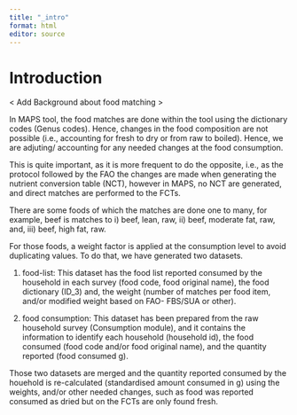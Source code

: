 ```yaml
---
title: "_intro"
format: html
editor: source
---
```



# Introduction

< Add Background about food matching >

In MAPS tool, the food matches are done within the tool using the dictionary codes (Genus codes). Hence, changes in the food composition are not possible (i.e., accounting for fresh to dry or from raw to boiled). Hence, we are adjuting/ accounting for any needed changes at the food consumption. 

This is quite important, as it is more frequent to do the opposite, i.e., as the protocol followed by the FAO the changes are made when generating the nutrient conversion table (NCT), however in MAPS, no NCT are generated, and direct matches are performed to the FCTs. 

There are some foods of which the matches are done one to many, for example, beef is matches to i) beef, lean, raw, ii) beef, moderate fat, raw, and, iii) beef, high fat, raw.

For those foods, a weight factor is applied at the consumption level to avoid duplicating values. To do that, we have generated two datasets.

1) food-list: This dataset has the food list reported consumed by the household in each survey (food code, food original name), the food dictionary (ID_3) and, the weight (number of matches per food item, and/or modified weight based on FAO- FBS/SUA or other). 

2) food consumption: This dataset has been prepared from the raw household survey (Consumption module), and it contains the information to identify each household (household id), the food consumed (food code and/or food original name), and the quantity reported (food consumed g). 

Those two datasets are merged and the quantity reported consumed by the houehold is re-calculated (standardised amount consumed in g) using the weights, and/or other needed changes, such as food was reported consumed as dried but on the FCTs are only found fresh. 



